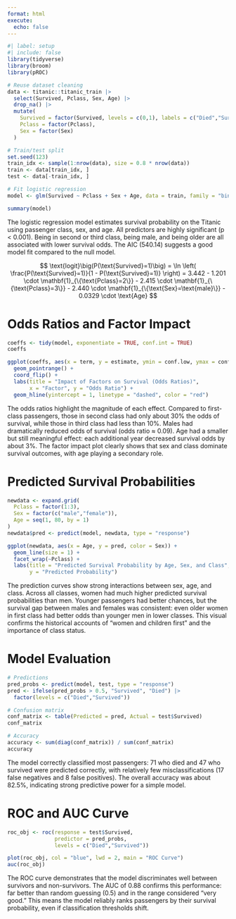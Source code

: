 ```yaml
---
format: html
execute: 
  echo: false
---
```


```r
#| label: setup
#| include: false
library(tidyverse)
library(broom)
library(pROC)

# Reuse dataset cleaning
data <- titanic::titanic_train |> 
  select(Survived, Pclass, Sex, Age) |> 
  drop_na() |>
  mutate(
    Survived = factor(Survived, levels = c(0,1), labels = c("Died","Survived")),
    Pclass = factor(Pclass),
    Sex = factor(Sex)
  )

# Train/test split
set.seed(123)
train_idx <- sample(1:nrow(data), size = 0.8 * nrow(data))
train <- data[train_idx, ]
test <- data[-train_idx, ]

# Fit logistic regression
model <- glm(Survived ~ Pclass + Sex + Age, data = train, family = "binomial")
```

```r
summary(model)
```
The logistic regression model estimates survival probability on the Titanic using passenger class, sex, and age. All predictors are highly significant (p < 0.001). Being in second or third class, being male, and being older are all associated with lower survival odds. The AIC (540.14) suggests a good model fit compared to the null model.

$$
\text{logit}\big(P(\text{Survived}=1)\big) 
= \ln \left( \frac{P(\text{Survived}=1)}{1 - P(\text{Survived}=1)} \right) 
= 3.442 
- 1.201 \cdot \mathbf{1}_{\{\text{Pclass}=2\}}
- 2.415 \cdot \mathbf{1}_{\{\text{Pclass}=3\}}
- 2.440 \cdot \mathbf{1}_{\{\text{Sex}=\text{male}\}}
- 0.0329 \cdot \text{Age}
$$

# Odds Ratios and Factor Impact

```r
coeffs <- tidy(model, exponentiate = TRUE, conf.int = TRUE)
coeffs
```

```r
ggplot(coeffs, aes(x = term, y = estimate, ymin = conf.low, ymax = conf.high)) +
  geom_pointrange() +
  coord_flip() +
  labs(title = "Impact of Factors on Survival (Odds Ratios)",
       x = "Factor", y = "Odds Ratio") +
  geom_hline(yintercept = 1, linetype = "dashed", color = "red")
```
The odds ratios highlight the magnitude of each effect. Compared to first-class passengers, those in second class had only about 30% the odds of survival, while those in third class had less than 10%. Males had dramatically reduced odds of survival (odds ratio ≈ 0.09). Age had a smaller but still meaningful effect: each additional year decreased survival odds by about 3%. The factor impact plot clearly shows that sex and class dominate survival outcomes, with age playing a secondary role.


# Predicted Survival Probabilities

```r
newdata <- expand.grid(
  Pclass = factor(1:3),
  Sex = factor(c("male","female")),
  Age = seq(1, 80, by = 1)
)
newdata$pred <- predict(model, newdata, type = "response")

ggplot(newdata, aes(x = Age, y = pred, color = Sex)) +
  geom_line(size = 1) +
  facet_wrap(~Pclass) +
  labs(title = "Predicted Survival Probability by Age, Sex, and Class",
       y = "Predicted Probability")
```
The prediction curves show strong interactions between sex, age, and class. Across all classes, women had much higher predicted survival probabilities than men. Younger passengers had better chances, but the survival gap between males and females was consistent: even older women in first class had better odds than younger men in lower classes. This visual confirms the historical accounts of “women and children first” and the importance of class status.

# Model Evaluation

```r
# Predictions
pred_probs <- predict(model, test, type = "response")
pred <- ifelse(pred_probs > 0.5, "Survived", "Died") |> 
  factor(levels = c("Died","Survived"))

# Confusion matrix
conf_matrix <- table(Predicted = pred, Actual = test$Survived)
conf_matrix

# Accuracy
accuracy <- sum(diag(conf_matrix)) / sum(conf_matrix)
accuracy
```
The model correctly classified most passengers: 71 who died and 47 who survived were predicted correctly, with relatively few misclassifications (17 false negatives and 8 false positives). The overall accuracy was about 82.5%, indicating strong predictive power for a simple model.

# ROC and AUC Curve

```r
roc_obj <- roc(response = test$Survived,
               predictor = pred_probs,
               levels = c("Died","Survived"))

plot(roc_obj, col = "blue", lwd = 2, main = "ROC Curve")
auc(roc_obj)
```
The ROC curve demonstrates that the model discriminates well between survivors and non-survivors. The AUC of 0.88 confirms this performance: far better than random guessing (0.5) and in the range considered “very good.” This means the model reliably ranks passengers by their survival probability, even if classification thresholds shift.
